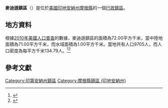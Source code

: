 {{noteTA
|G1=USState
|G2=地名
|G3=Unit
}}
{{Infobox settlement
|official_name            = 麥迪遜鎮區
|native_name = Madison Township
|settlement_type          = [[行政鎮區|行政鎮區]]
|image_skyline            = 
|imagesize                = 
|image_map                = Map highlighting Madison Township, Morgan County, Indiana.svg
|mapsize                  = 250px
|pushpin_map  =USA Indiana
|pushpin_label = 麥迪遜鎮區
|pushpin_label_position   = top
|pushpin_map_caption      = 麥迪遜鎮區在印地安納州的位置
|subdivision_type         = [[世界政區索引|國家]]
|subdivision_type1        = [[美国州份|州份]]
|subdivision_type2        = [[印地安納州行政区划|縣]]
|subdivision_name         = [[美国|美国]]
|subdivision_name1        = [[印地安納州|印地安納州]]
|subdivision_name2        = [[摩根縣_(印地安納州)|摩根縣]]
|elevation_ft             = 732
|elevation_m              = 223
|timezone                 = [[北美东部時區|北美东部時區]]
|area_total_km2           = 72.00
|area_land_km2            = 71.00
|area_water_km2           = 1.00
|area_total_sq_mi         = 
|area_land_sq_mi          = 
|area_water_sq_mi         = 
|population_as_of         = [[2010年美國人口普查|2010]]
|population_footnotes     = 
|population_total         = 9705
|population_density_km2   = auto
|population_density_sq_mi = auto
|utc_offset               = -5
|coordinates              = {{coord|39|34|57|N|86|18|10|W|type:city_region:US-AL_source:GNS-enwiki|display=inline,title}}
| coor_pinpoint           = 
| coordinates_footnotes   = 
|timezone_DST             = EDT
|utc_offset_DST           = -4
|postal_code_type         = [[美國郵區編號|郵區編號]]
|postal_code              = 46113, 46158
|area_code                = {{link-en|电话区号765|Area code 765|765}}
|blank_name = [[地名信息系统|GNIS ID]]
|blank_info = 453595
}}
'''麥迪遜鎮區'''（{{lang-en|Madison Township}}）是位於[[美國|美國]][[印地安納州|印地安納州]][[摩根縣_(印地安納州)|摩根縣]]的一個[[行政鎮區|行政鎮區]]。

== 地方資料 ==
根據[[2010年美國人口普查|2010年美國人口普查]]的數據，麥迪遜鎮區的面積為72.00平方千米，當中陸地面積為71.00平方千米，而水域面積為1.00平方千米。當地共有人口9705人，而人口密度為每平方千米134.79人。<ref name="GR8">{{cite web|url=http://factfinder2.census.gov|publisher=[[美国人口调查局|美国人口调查局]]|accessdate=2011-05-14|title=American FactFinder|archive-date=2013-09-11|archive-url=https://web.archive.org/web/20130911234518/http://factfinder2.census.gov/|dead-url=no}}</ref><ref>{{cite web|url=https://www.citypopulation.de/en/usa/indiana/admin/|title=USA: Indiana (Counties and Townships) - City Population}}</ref>

== 參考文獻 ==
{{reflist}}

{{摩根縣 (印地安納州)}}

{{DEFAULTSORT:Madison Township}}
[[Category:印第安納州鎮區|Category:印第安納州鎮區]]
[[Category:摩根縣鎮區_(印地安納州)|Category:摩根縣鎮區 (印地安納州)]]

{{Indiana-geo-stub}}